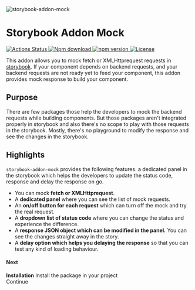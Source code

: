 
<Meta title="Docs/Introduction" />

<style>
  {`
    .heading {
        display: flex;
        flex-direction: column;
        align-items: center;
        justify-content: center;
    }

    .logo {
        width: 18rem;
        height: 8rem;
    }

    .badge {
        margin-right: 0.5rem;
    }

    .subheading {
      font-weight: 900;
      line-height: 32px;
      margin-bottom: 12px;
      margin-top: 40px;
    }
  `}
</style>

<div className="heading">
    <img className="logo" src={Logo} alt="storybook-addon-mock" />
    <h1> Storybook Addon Mock</h1>
    <p className="badges">
        <a href="https://github.com/nutboltu/storybook-addon-mock/actions">
            <img src="https://github.com/nutboltu/storybook-addon-mock/workflows/CI/badge.svg" alt="Actions Status" className="badge" />
        </a>
        <a href="#">
            <img src="https://img.shields.io/npm/dm/storybook-addon-mock.svg" alt="Npm download" className="badge" />
        </a>
        <a href="https://badge.fury.io/js/storybook-addon-mock">
            <img src="https://badge.fury.io/js/storybook-addon-mock.svg" alt="npm version" className="badge" />
        </a>
        <a href="https://github.com/nutboltu/storybook-addon-mock/blob/main/LICENSE">
            <img src="https://img.shields.io/github/license/nutboltu/storybook-addon-mock" alt="License" className="badge" />
        </a>
    </p>
</div> 


This addon allows you to mock fetch or XMLHttprequest requests in [storybook](https://storybook.js.org/).
If your component depends on backend requests, and your backend requests are not ready yet to feed your component,
this addon provides mock response to build your component.


<h2 className="subheading">Purpose</h2>

There are few packages those help the developers to mock the backend requests while building components.
But those packages aren't integrated properly in storybook and also there's no scope to play with those requests in the storybook.
Mostly, there's no playground to modify the response and see the changes in the storybook.

<h2 className="subheading">Highlights</h2>

`storybook-addon-mock` provides the following features.
 a dedicated panel in the storybook which helps the developers to update the status code, response and delay the response on go.
 
 <ul>
    <li> You can mock <strong>fetch or XMLHttprequest</strong>.</li>
    <li> A <strong>dedicated panel</strong> where you can see the list of mock requests.</li>
    <li> An <strong>on/off button for each request</strong> which can turn off the mock and try the real request.</li>
    <li> A <strong>dropdown list of status code</strong> where you can change the status and experience the difference.</li>
    <li> A <strong>response JSON object which can be modified in the panel.</strong> You can see the changes straight away in the story.</li>
    <li> A <strong>delay option which helps you delaying the response</strong> so that you can test any kind of loading behaviour.</li>
 </ul>

<h4 className="subheading next">Next</h4>
<div className="footer">
    <div className="link-item">
        <div className="link-item-content">
            <strong>Installation</strong>
            Install the package in your project
        </div>
        <LinkTo
            className="continue"
            kind="Docs/Installation"
            story="page"
        >
            Continue
        </LinkTo>
    </div>
</div>

